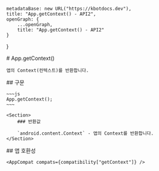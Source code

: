 
    metadataBase: new URL("https://kbotdocs.dev"),
    title: "App.getContext() - API2",
    openGraph: {
        ...openGraph,
        title: "App.getContext() - API2"
    }
}

<Section>
    # App.getContext()

    앱의 Context(컨텍스트)를 반환합니다.
</Section>
<Section>
    ## 구문

    ~~~js
    App.getContext();
    ~~~

    <Section>
        ### 반환값

        `android.content.Context` - 앱의 Context를 반환합니다.
    </Section>
</Section>
<Section>
    ## 앱 호환성

    <AppCompat compats={compatibility["getContext"]} />
</Section>